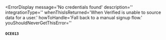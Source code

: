 
<ErrorDisplay 
  message='No credentials found' 
  description=''
  integrationType=''
  whenThisIsReturned='When Verified is unable to source data for a user.' 
  howToHandle='Fall back to a manual signup flow.'
  youShouldNeverGetThisError=''
>
  #### `OCE013`
</ErrorDisplay>
